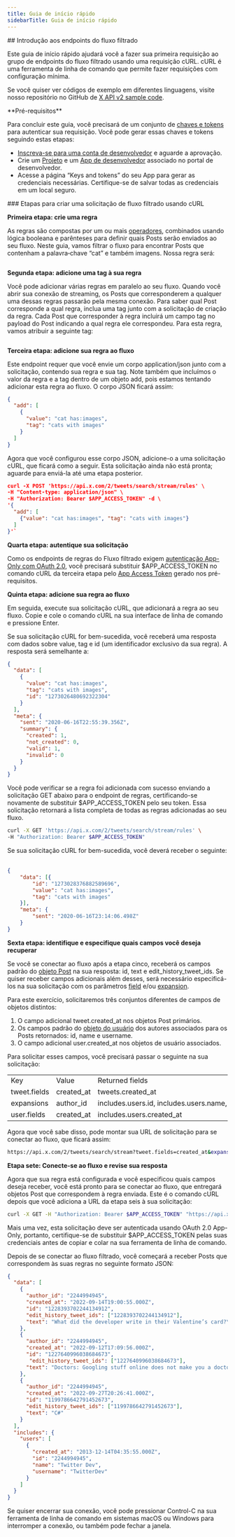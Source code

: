 ```yaml
---
title: Guia de início rápido
sidebarTitle: Guia de início rápido
---
```



<div id="getting-started-with-the-filtered-stream-endpoints">
  ## Introdução aos endpoints do fluxo filtrado
</div>

Este guia de início rápido ajudará você a fazer sua primeira requisição ao grupo de endpoints do fluxo filtrado usando uma requisição cURL. cURL é uma ferramenta de linha de comando que permite fazer requisições com configuração mínima.

Se você quiser ver códigos de exemplo em diferentes linguagens, visite nosso repositório no GitHub de [X API v2 sample code](https://github.com/xdevplatform/Twitter-API-v2-sample-code).

<Note>
  **Pré-requisitos**

  Para concluir este guia, você precisará de um conjunto de [chaves e tokens](/pt-BR/resources/fundamentals/authentication) para autenticar sua requisição. Você pode gerar essas chaves e tokens seguindo estas etapas:

  - [Inscreva-se para uma conta de desenvolvedor](https://developer.x.com/en/apply-for-access) e aguarde a aprovação.
  - Crie um [Projeto](/pt-BR/resources/fundamentals/projects) e um [App de desenvolvedor](/pt-BR/resources/fundamentals/developer-apps) associado no portal de desenvolvedor.
  - Acesse a página “Keys and tokens” do seu App para gerar as credenciais necessárias. Certifique-se de salvar todas as credenciais em um local seguro.
</Note>

<div id="steps-to-build-a-filtered-stream-request-using-curl">
  ### Etapas para criar uma solicitação de fluxo filtrado usando cURL
</div>

**Primeira etapa: crie uma regra**

As regras são compostas por um ou mais [operadores](/pt-BR/x-api/posts/filtered-stream#building-rules-for-filtered-stream), combinados usando lógica booleana e parênteses para definir quais Posts serão enviados ao seu fluxo. Neste guia, vamos filtrar o fluxo para encontrar Posts que contenham a palavra‑chave “cat” e também imagens. Nossa regra será:

```cat has:images
```

**Segunda etapa: adicione uma tag à sua regra**

Você pode adicionar várias regras em paralelo ao seu fluxo. Quando você abrir sua conexão de streaming, os Posts que corresponderem a qualquer uma dessas regras passarão pela mesma conexão. Para saber qual Post corresponde a qual regra, inclua uma tag junto com a solicitação de criação da regra. Cada Post que corresponder à regra incluirá um campo tag no payload do Post indicando a qual regra ele correspondeu. Para esta regra, vamos atribuir a seguinte tag:

```cats with images
```

**Terceira etapa: adicione sua regra ao fluxo**

Este endpoint requer que você envie um corpo application/json junto com a solicitação, contendo sua regra e sua tag. Note também que incluímos o valor da regra e a tag dentro de um objeto add, pois estamos tentando adicionar esta regra ao fluxo. O corpo JSON ficará assim:

```json
{
  "add": [
    {
      "value": "cat has:images",
      "tag": "cats with images"
    }
  ]
}
```

Agora que você configurou esse corpo JSON, adicione-o a uma solicitação cURL, que ficará como a seguir. Esta solicitação ainda não está pronta; aguarde para enviá-la até uma etapa posterior.

```json
curl -X POST 'https://api.x.com/2/tweets/search/stream/rules' \
-H "Content-type: application/json" \
-H "Authorization: Bearer $APP_ACCESS_TOKEN" -d \
'{
  "add": [
    {"value": "cat has:images", "tag": "cats with images"}
  ]
}'`
```

**Quarta etapa: autentique sua solicitação**

Como os endpoints de regras do Fluxo filtrado exigem [autenticação App-Only com OAuth 2.0](/pt-BR/resources/fundamentals/authentication#app-only-authentication-and-oauth-2-0-bearer-token), você precisará substituir $APP\_ACCESS\_TOKEN no comando cURL da terceira etapa pelo [App Access Token](/pt-BR/resources/fundamentals/authentication#using-and-generating-an-app-only-bearer-token) gerado nos pré-requisitos.

**Quinta etapa: adicione sua regra ao fluxo**

Em seguida, execute sua solicitação cURL, que adicionará a regra ao seu fluxo. Copie e cole o comando cURL na sua interface de linha de comando e pressione Enter.

Se sua solicitação cURL for bem-sucedida, você receberá uma resposta com dados sobre value, tag e id (um identificador exclusivo da sua regra). A resposta será semelhante a:

```json
{
  "data": [
    {
      "value": "cat has:images",
      "tag": "cats with images",
      "id": "1273026480692322304"
    }
  ],
  "meta": {
    "sent": "2020-06-16T22:55:39.356Z",
    "summary": {
      "created": 1,
      "not_created": 0,
      "valid": 1,
      "invalid": 0
    }
  }
}
```

Você pode verificar se a regra foi adicionada com sucesso enviando a solicitação GET abaixo para o endpoint de regras, certificando-se novamente de substituir $APP\_ACCESS\_TOKEN pelo seu token. Essa solicitação retornará a lista completa de todas as regras adicionadas ao seu fluxo.

```bash
curl -X GET 'https://api.x.com/2/tweets/search/stream/rules' \
-H "Authorization: Bearer $APP_ACCESS_TOKEN"
```

Se sua solicitação cURL for bem-sucedida, você deverá receber o seguinte:
 

```json
{
	"data": [{
		"id": "1273028376882589696",
		"value": "cat has:images",
		"tag": "cats with images"
	}],
	"meta": {
		"sent": "2020-06-16T23:14:06.498Z"
	}
}
```

**Sexta etapa: identifique e especifique quais campos você deseja recuperar**

Se você se conectar ao fluxo após a etapa cinco, receberá os campos padrão do [objeto Post](/pt-BR/x-api/fundamentals/data-dictionary#tweet) na sua resposta: id, text e edit\_history\_tweet\_ids. Se quiser receber campos adicionais além desses, será necessário especificá-los na sua solicitação com os parâmetros [field](/pt-BR/x-api/fundamentals/fields) e/ou [expansion](/pt-BR/x-api/fundamentals/expansions).

Para este exercício, solicitaremos três conjuntos diferentes de campos de objetos distintos:

1. O campo adicional tweet.created\_at nos objetos Post primários.
2. Os campos padrão do [objeto do usuário](/pt-BR/x-api/fundamentals/data-dictionary#user) dos autores associados para os Posts retornados: id, name e username.
3. O campo adicional user.created\_at nos objetos de usuário associados.
    

Para solicitar esses campos, você precisará passar o seguinte na sua solicitação:

|     |     |     |
| :--- | :--- | :--- |
| Key | Value | Returned fields |
| tweet.fields | created\_at | tweets.created\_at |
| expansions | author\_id | includes.users.id, includes.users.name, includes.users.username |
| user.fields | created\_at | includes.users.created\_at |

Agora que você sabe disso, pode montar sua URL de solicitação para se conectar ao fluxo, que ficará assim:

```bash
https://api.x.com/2/tweets/search/stream?tweet.fields=created_at&expansions=author_id&user.fields=created_at
```

**Etapa sete: Conecte-se ao fluxo e revise sua resposta**

Agora que sua regra está configurada e você especificou quais campos deseja receber, você está pronto para se conectar ao fluxo, que entregará objetos Post que correspondem à regra enviada. Este é o comando cURL depois que você adiciona a URL da etapa seis à sua solicitação:
 

```bash
curl -X GET -H "Authorization: Bearer $APP_ACCESS_TOKEN" "https://api.x.com/2/tweets/search/stream?tweet.fields=created_at&expansions=author_id&user.fields=created_at"
```

Mais uma vez, esta solicitação deve ser autenticada usando OAuth 2.0 App-Only, portanto, certifique-se de substituir $APP\_ACCESS\_TOKEN pelas suas credenciais antes de copiar e colar na sua ferramenta de linha de comando.

Depois de se conectar ao fluxo filtrado, você começará a receber Posts que correspondem às suas regras no seguinte formato JSON:
 

```json
{
  "data": [
    {
      "author_id": "2244994945",
      "created_at": "2022-09-14T19:00:55.000Z",
      "id": "1228393702244134912",
      "edit_history_tweet_ids": ["1228393702244134912"],
      "text": "What did the developer write in their Valentine’s card?\n  \nwhile(true) {\n    I = Love(You);  \n}"
    },
    {
      "author_id": "2244994945",
      "created_at": "2022-09-12T17:09:56.000Z",
      "id": "1227640996038684673",
       "edit_history_tweet_ids": ["1227640996038684673"],
      "text": "Doctors: Googling stuff online does not make you a doctor\n\nDevelopers: https://t.co/mrju5ypPkb"
    },
    {
      "author_id": "2244994945",
      "created_at": "2022-09-27T20:26:41.000Z",
      "id": "1199786642791452673",
      "edit_history_tweet_ids": ["1199786642791452673"],
      "text": "C#"
    }
  ],
  "includes": {
    "users": [
      {
        "created_at": "2013-12-14T04:35:55.000Z",
        "id": "2244994945",
        "name": "Twitter Dev",
        "username": "TwitterDev"
      }
    ]
  }
}
```

Se quiser encerrar sua conexão, você pode pressionar Control-C na sua ferramenta de linha de comando em sistemas macOS ou Windows para interromper a conexão, ou também pode fechar a janela. 